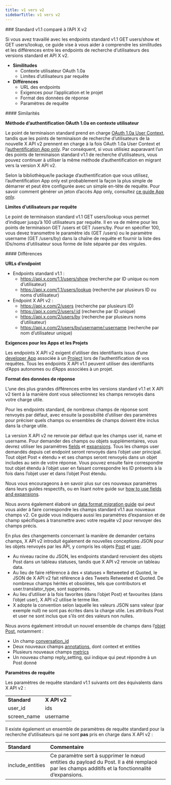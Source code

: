 ```yaml
---
title: v1 vers v2
sidebarTitle: v1 vers v2
---
```



<div id="standard-v11-compared-to-x-api-v2">
  ### Standard v1.1 comparé à l’API X v2
</div>

Si vous avez travaillé avec les endpoints standard v1.1 GET users/show et GET users/lookup, ce guide vise à vous aider à comprendre les similitudes et les différences entre les endpoints de recherche d’utilisateurs des versions standard et API X v2.

* **Similitudes**
  * Contexte utilisateur OAuth 1.0a
  * Limites d’utilisateurs par requête
* **Différences**
  * URL des endpoints
  * Exigences pour l’application et le projet
  * Format des données de réponse
  * Paramètres de requête

<div id="similarities">
  #### Similarités
</div>

**Méthode d’authentification OAuth 1.0a en contexte utilisateur**

Le point de terminaison standard prend en charge [OAuth 1.0a User Context](/fr/resources/fundamentals/authentication#oauth-1-0a-2), tandis que les points de terminaison de recherche d’utilisateurs de la nouvelle X API v2 prennent en charge à la fois OAuth 1.0a User Context et l’[authentification App only](/fr/resources/fundamentals/authentication#oauth-2-0). Par conséquent, si vous utilisiez auparavant l’un des points de terminaison standard v1.1 de recherche d’utilisateurs, vous pouvez continuer à utiliser la même méthode d’authentification en migrant vers la version X API v2. 

Selon la bibliothèque/le package d’authentification que vous utilisez, l’authentification App only est probablement la façon la plus simple de démarrer et peut être configurée avec un simple en-tête de requête. Pour savoir comment générer un jeton d’accès App only, consultez [ce guide App only](/fr/resources/fundamentals/authentication#bearer-token-also-known-as-app-only). 

**Limites d’utilisateurs par requête**

Le point de terminaison standard v1.1 GET users/lookup vous permet d’indiquer jusqu’à 100 utilisateurs par requête. Il en va de même pour les points de terminaison GET /users et GET /users/by. Pour en spécifier 100, vous devez transmettre le paramètre ids (GET /users) ou le paramètre username (GET /users/by) dans la chaîne de requête et fournir la liste des IDs/noms d’utilisateur sous forme de liste séparée par des virgules. 
 

<div id="differences">
  #### Différences
</div>

**URLs d’endpoint**

* Endpoints standard v1.1 :
  * https://api.x.com/1.1/users/show (recherche par ID unique ou nom d’utilisateur)
  * https://api.x.com/1.1/users/lookup (recherche par plusieurs ID ou noms d’utilisateur)
* Endpoint X API v2 :
  * https://api.x.com/2/users (recherche par plusieurs ID)
  * https://api.x.com/2/users/:id (recherche par ID unique)
  * https://api.x.com/2/users/by (recherche par plusieurs noms d’utilisateur)
  * https://api.x.com/2/users/by/username/:username (recherche par nom d’utilisateur unique)

**Exigences pour les Apps et les Projets**

Les endpoints X API v2 exigent d’utiliser des identifiants issus d’une [developer App](/fr/resources/fundamentals/developer-apps) associée à un [Project](/fr/resources/fundamentals/projects) lors de l’authentification de vos requêtes. Tous les endpoints X API v1.1 peuvent utiliser des identifiants d’Apps autonomes ou d’Apps associées à un projet.

**Format des données de réponse**

L’une des plus grandes différences entre les versions standard v1.1 et X API v2 tient à la manière dont vous sélectionnez les champs renvoyés dans votre charge utile.

Pour les endpoints standard, de nombreux champs de réponse sont renvoyés par défaut, avec ensuite la possibilité d’utiliser des paramètres pour préciser quels champs ou ensembles de champs doivent être inclus dans la charge utile.

La version X API v2 ne renvoie par défaut que les champs user id, name et username. Pour demander des champs ou objets supplémentaires, vous devrez utiliser les paramètres [fields](/fr/x-api/fundamentals/fields) et [expansions](/fr/x-api/fundamentals/expansions). Tous les champs user demandés depuis cet endpoint seront renvoyés dans l’objet user principal. Tout objet Post « étendu » et ses champs seront renvoyés dans un objet includes au sein de votre réponse. Vous pouvez ensuite faire correspondre tout objet étendu à l’objet user en faisant correspondre les ID présents à la fois dans l’objet user et dans l’objet Post étendu.

Nous vous encourageons à en savoir plus sur ces nouveaux paramètres dans leurs guides respectifs, ou en lisant notre guide sur [how to use fields and expansions](/fr/x-api/fundamentals/data-dictionary#how-to-use-fields-and-expansions).

Nous avons également élaboré un [data format migration guide](/fr/x-api/migrate/data-format-migration#migrating-from-standard-v1-1s-data-format-to-v2) qui peut vous aider à faire correspondre les champs standard v1.1 aux nouveaux champs v2. Ce guide vous indiquera aussi les paramètres d’expansion et de champ spécifiques à transmettre avec votre requête v2 pour renvoyer des champs précis.

En plus des changements concernant la manière de demander certains champs, X API v2 introduit également de nouvelles conceptions JSON pour les objets renvoyés par les API, y compris les objets [Post](/fr/x-api/fundamentals/data-dictionary#tweet) et [user](/fr/x-api/fundamentals/data-dictionary#user).

* Au niveau racine du JSON, les endpoints standard renvoient des objets Post dans un tableau statuses, tandis que X API v2 renvoie un tableau data.
* Au lieu de faire référence à des « statuses » Retweeted et Quoted, le JSON de X API v2 fait référence à des Tweets Retweeted et Quoted. De nombreux champs hérités et obsolètes, tels que contributors et user.translator&#95;type, sont supprimés.
* Au lieu d’utiliser à la fois favorites (dans l’objet Post) et favourites (dans l’objet user), X API v2 utilise le terme like.
* X adopte la convention selon laquelle les valeurs JSON sans valeur (par exemple null) ne sont pas écrites dans la charge utile. Les attributs Post et user ne sont inclus que s’ils ont des valeurs non nulles.

Nous avons également introduit un nouvel ensemble de champs dans l’[objet Post](/fr/x-api/fundamentals/data-dictionary#tweet), notamment :

* Un champ [conversation&#95;id](/fr/x-api/fundamentals/conversation-id)
* Deux nouveaux champs [annotations](/fr/x-api/fundamentals/post-annotations), dont context et entities
* Plusieurs nouveaux champs [metrics](/fr/x-api/fundamentals/metrics)
* Un nouveau champ reply&#95;setting, qui indique qui peut répondre à un Post donné

**Paramètres de requête**

Les paramètres de requête standard v1.1 suivants ont des équivalents dans X API v2 :

|     |     |
| :--- | :--- |
| **Standard** | **X API v2** |
| user&#95;id | ids |
| screen&#95;name | username |

Il existe également un ensemble de paramètres de requête standard pour la recherche d’utilisateurs qui ne sont **pas** pris en charge dans X API v2 :

| Standard | Commentaire |
| :--- | :--- |
| include&#95;entities | Ce paramètre sert à supprimer le nœud entities du payload du Post. Il a été remplacé par les champs additifs et la fonctionnalité d’expansions. |